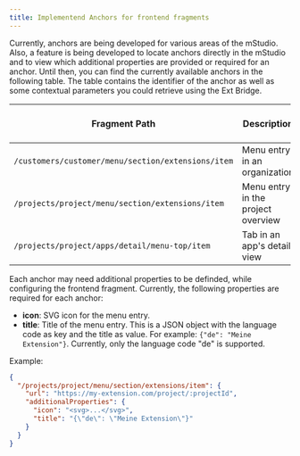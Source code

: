```yaml
---
title: Implementend Anchors for frontend fragments
---
```


Currently, anchors are being developed for various areas of the mStudio.
Also, a feature is being developed to locate anchors directly in the mStudio and to view which additional properties are provided or required for an anchor.
Until then, you can find the currently available anchors in the following table.
The table contains the identifier of the anchor as well as some contextual parameters you could retrieve using the Ext Bridge.

| Fragment Path                                      | Description                        | Useful context parameters |
| -------------------------------------------------- | ---------------------------------- | ------------------------- |
| `/customers/customer/menu/section/extensions/item` | Menu entry in an organization      | `customerId`              |
| `/projects/project/menu/section/extensions/item`   | Menu entry in the project overview | `projectId`               |
| `/projects/project/apps/detail/menu-top/item`      | Tab in an app's detail view        | `projectId`, `appId`      |

Each anchor may need additional properties to be definded, while configuring the frontend fragment. Currently, the following properties are required for each anchor:

- **icon**: SVG icon for the menu entry.
- **title**: Title of the menu entry. This is a JSON object with the language code as key and the title as value.
  For example: `{"de": "Meine Extension"}`. Currently, only the language code "de" is supported.

Example:

```json
{
  "/projects/project/menu/section/extensions/item": {
    "url": "https://my-extension.com/project/:projectId",
    "additionalProperties": {
      "icon": "<svg>...</svg>",
      "title": "{\"de\": \"Meine Extension\"}"
    }
  }
}
```

